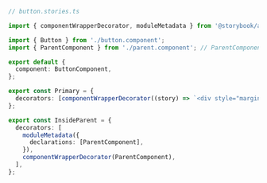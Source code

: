 ```ts
// button.stories.ts

import { componentWrapperDecorator, moduleMetadata } from '@storybook/angular';

import { Button } from './button.component';
import { ParentComponent } from './parent.component'; // ParentComponent contains ng-content

export default {
  component: ButtonComponent,
};

export const Primary = {
  decorators: [componentWrapperDecorator((story) => `<div style="margin: 3em">${story}</div>`)],
};

export const InsideParent = {
  decorators: [
    moduleMetadata({
      declarations: [ParentComponent],
    }),
    componentWrapperDecorator(ParentComponent),
  ],
};
```
